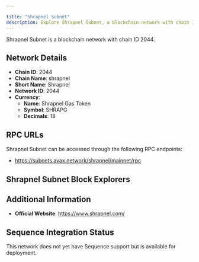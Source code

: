 ```yaml
---

title: "Shrapnel Subnet"
description: Explore Shrapnel Subnet, a blockchain network with chain ID 2044. Learn about its native currency, Shrapnel Gas Token, and how to interact with the network.
---
```




Shrapnel Subnet is a blockchain network with chain ID 2044.

## Network Details

- **Chain ID**: 2044
- **Chain Name**: shrapnel
- **Short Name**: Shrapnel
- **Network ID**: 2044
- **Currency**: 
  - **Name**: Shrapnel Gas Token
  - **Symbol**: SHRAPG
  - **Decimals**: 18

## RPC URLs

Shrapnel Subnet can be accessed through the following RPC endpoints:

- https://subnets.avax.network/shrapnel/mainnet/rpc

## Shrapnel Subnet Block Explorers



## Additional Information

- **Official Website**: https://www.shrapnel.com/

## Sequence Integration Status

This network does not yet have Sequence support but is available for deployment.
